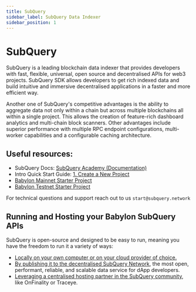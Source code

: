 ```yaml
---
title: SubQuery
sidebar_label: SubQuery Data Indexer
sidebar_position: 1
---
```



# SubQuery

SubQuery is a leading blockchain data indexer that provides developers with fast, flexible, universal, open source and decentralised APIs for web3 projects. SubQuery SDK allows developers to get rich indexed data and build intuitive and immersive decentralised applications in a faster and more efficient way.

Another one of SubQuery's competitive advantages is the ability to aggregate data not only within a chain but across multiple blockchains all within a single project. This allows the creation of feature-rich dashboard analytics and multi-chain block scanners. Other advantages include superior performance with multiple RPC endpoint configurations, multi-worker capabilities and a configurable caching architecture.

## Useful resources:

- SubQuery Docs: [SubQuery Academy (Documentation)](https://subquery.network/doc/)
- Intro Quick Start Guide: [1. Create a New Project](https://subquery.network/doc/quickstart/quickstart.html)
- [Babylon Mainnet Starter Project](https://github.com/subquery/cosmos-subql-starter/tree/main/Babylon/babylon-starter)
- [Babylon Testnet Starter Project](https://github.com/subquery/cosmos-subql-starter/tree/main/Babylon/babylon-testnet-starter)

For technical questions and support reach out to us `start@subquery.network`

## Running and Hosting your Babylon SubQuery APIs

SubQuery is open-source and designed to be easy to run, meaning you have the freedom to run it a variety of ways:

- [Locally on your own computer or on your cloud provider of choice.](https://subquery.network/doc/indexer/run_publish/introduction.html#locally-run-it-yourself)
- [By publishing it to the decentralised SubQuery Network](https://subquery.network/doc/indexer/run_publish/introduction.html#publish-to-the-subquery-network), the most open, performant, reliable, and scalable data service for dApp developers.
- [Leveraging a centralised hosting partner in the SubQuery community](https://subquery.network/doc/indexer/run_publish/introduction.html#other-hosting-providers-in-the-subquery-community), like OnFinality or Traceye.